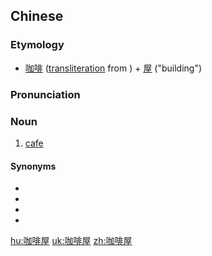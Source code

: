 ==Chinese==
{{zh-forms|type=21}}

===Etymology===
* [[咖啡]] ([[transliteration]] from {{etyl|en|zh}} {{m|en|coffee}}) + [[屋]] ("building")

===Pronunciation===
{{zh-pron
|m=kāfēiwū
|c=gaa3 fe1 uk1
|mn=ka-pi-ok
|cat=n
}}

===Noun===
{{zh-noun}}

# [[cafe]] {{zh-mw|m:家}}

====Synonyms====
* {{zh-l|咖啡店}}
* {{zh-l|咖啡館}}
* {{zh-l|咖啡室}}
* {{zh-l|咖啡廳}}

[[hu:咖啡屋]]
[[uk:咖啡屋]]
[[zh:咖啡屋]]
